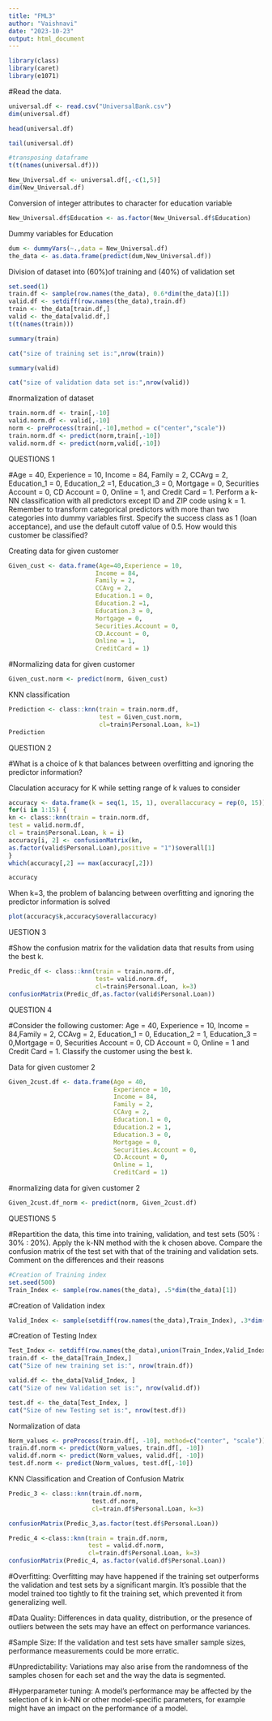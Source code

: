 ---
title: "FML3"
author: "Vaishnavi"
date: "2023-10-23"
output: html_document
---

```{r}
library(class)
library(caret)
library(e1071)
```

#Read the data.
```{r}
universal.df <- read.csv("UniversalBank.csv")
dim(universal.df)
```

```{r}
head(universal.df)
```

```{r}
tail(universal.df)
```

```{r}
#transposing dataframe
t(t(names(universal.df)))
```

```{r}
New_Universal.df <- universal.df[,-c(1,5)]
dim(New_Universal.df)
```
Conversion of integer attributes to character for education variable

```{r}
New_Universal.df$Education <- as.factor(New_Universal.df$Education)
```

Dummy variables for Education

```{r}
dum <- dummyVars(~.,data = New_Universal.df)
the_data <- as.data.frame(predict(dum,New_Universal.df))
```

Division of dataset into (60%)of training and (40%) of validation set

```{r}
set.seed(1)
train.df <- sample(row.names(the_data), 0.6*dim(the_data)[1])
valid.df <- setdiff(row.names(the_data),train.df)
train <- the_data[train.df,]
valid <- the_data[valid.df,]
t(t(names(train)))
```

```{r}
summary(train)
```

```{r}
cat("size of training set is:",nrow(train))
```

```{r}
summary(valid)
```

```{r}
cat("size of validation data set is:",nrow(valid))
```
#normalization of dataset

```{r}
train.norm.df <- train[,-10]
valid.norm.df <- valid[,-10]
norm <- preProcess(train[,-10],method = c("center","scale"))
train.norm.df <- predict(norm,train[,-10])
valid.norm.df <- predict(norm,valid[,-10])
```

QUESTIONS 1

#Age = 40, Experience = 10, Income = 84, Family = 2, CCAvg = 2, Education_1 = 0, Education_2 =1, Education_3 = 0, Mortgage = 0, Securities Account = 0, CD Account = 0, Online = 1, and Credit Card = 1. Perform a k-NN classification with all predictors except ID and ZIP code using k = 1. Remember to transform categorical predictors with more than two categories into dummy variables first. Specify the success class as 1 (loan acceptance), and use the default cutoff value of 0.5. How would this customer be classified?
 
Creating data for given customer

```{r}
Given_cust <- data.frame(Age=40,Experience = 10,
                        Income = 84, 
                        Family = 2, 
                        CCAvg = 2, 
                        Education.1 = 0, 
                        Education.2 =1, 
                        Education.3 = 0, 
                        Mortgage = 0, 
                        Securities.Account = 0, 
                        CD.Account = 0, 
                        Online = 1,
                        CreditCard = 1)
```
#Normalizing data for given customer

```{r}
Given_cust.norm <- predict(norm, Given_cust)
```
KNN classification

```{r}
Prediction <- class::knn(train = train.norm.df,
                         test = Given_cust.norm,
                         cl=train$Personal.Loan, k=1)
Prediction
```
QUESTION 2

#What is a choice of k that balances between overfitting and ignoring the predictor information?

Claculation accuracy for K while setting range of k values to consider

```{r}
accuracy <- data.frame(k = seq(1, 15, 1), overallaccuracy = rep(0, 15))
for(i in 1:15) {
kn <- class::knn(train = train.norm.df,
test = valid.norm.df,
cl = train$Personal.Loan, k = i)
accuracy[i, 2] <- confusionMatrix(kn,
as.factor(valid$Personal.Loan),positive = "1")$overall[1]
}
which(accuracy[,2] == max(accuracy[,2]))
```

```{r}
accuracy
```

When k=3, the problem of balancing between overfitting and ignoring the predictor information is solved

```{r}
plot(accuracy$k,accuracy$overallaccuracy)
```

UESTION 3

#Show the confusion matrix for the validation data that results from using the best k.

```{r}
Predic_df <- class::knn(train = train.norm.df,
                        test= valid.norm.df,
                        cl=train$Personal.Loan, k=3)
confusionMatrix(Predic_df,as.factor(valid$Personal.Loan))
```

QUESTION 4

#Consider the following customer: Age = 40, Experience = 10, Income = 84,Family = 2, CCAvg = 2, Education_1 = 0, Education_2 = 1, Education_3 = 0,Mortgage = 0, Securities Account = 0, CD Account = 0, Online = 1 and Credit Card = 1. Classify the customer using the best k.

Data for given customer 2

```{r}
Given_2cust.df <- data.frame(Age = 40, 
                             Experience = 10, 
                             Income = 84,
                             Family = 2, 
                             CCAvg = 2, 
                             Education.1 = 0, 
                             Education.2 = 1, 
                             Education.3 = 0,
                             Mortgage = 0, 
                             Securities.Account = 0, 
                             CD.Account = 0, 
                             Online = 1,
                             CreditCard = 1)
```

#normalizing data for given customer 2

```{r}
Given_2cust.df_norm <- predict(norm, Given_2cust.df)
```

QUESTIONS 5

#Repartition the data, this time into training, validation, and test sets (50% : 30% : 20%). Apply the k-NN method with the k chosen above. Compare the confusion matrix of the test set with that of the training and validation sets. Comment on the differences and their reasons

```{r}
#Creation of Training index
set.seed(500)
Train_Index <- sample(row.names(the_data), .5*dim(the_data)[1])
```

#Creation of Validation index
```{r}
Valid_Index <- sample(setdiff(row.names(the_data),Train_Index), .3*dim(the_data)[1])
```

#Creation of Testing Index

```{r}
Test_Index <- setdiff(row.names(the_data),union(Train_Index,Valid_Index))
train.df <- the_data[Train_Index,]
cat("Size of new training set is:", nrow(train.df))
```

```{r}
valid.df <- the_data[Valid_Index, ]
cat("Size of new Validation set is:", nrow(valid.df))
```

```{r}
test.df <- the_data[Test_Index, ]
cat("Size of new Testing set is:", nrow(test.df))
```
Normalization of data

```{r}
Norm_values <- preProcess(train.df[, -10], method=c("center", "scale"))
train.df.norm <- predict(Norm_values, train.df[, -10])
valid.df.norm <- predict(Norm_values, valid.df[, -10])
test.df.norm <- predict(Norm_values, test.df[,-10])
```

KNN Classification and Creation of Confusion Matrix 

```{r}
Predic_3 <- class::knn(train.df.norm,
                       test.df.norm,
                       cl=train.df$Personal.Loan, k=3)

confusionMatrix(Predic_3,as.factor(test.df$Personal.Loan))
```

```{r}
Predic_4 <-class::knn(train = train.df.norm,
                      test = valid.df.norm,
                      cl=train.df$Personal.Loan, k=3)
confusionMatrix(Predic_4, as.factor(valid.df$Personal.Loan))
```

#Overfitting:
Overfitting may have happened if the training set outperforms the validation and test sets by a significant margin. It's possible that the model trained too tightly to fit the training set, which prevented it from generalizing well.

#Data Quality: 
Differences in data quality, distribution, or the presence of outliers between the sets may have an effect on performance variances.

#Sample Size: 
If the validation and test sets have smaller sample sizes, performance measurements could be more erratic.

#Unpredictability: 
Variations may also arise from the randomness of the samples chosen for each set and the way the data is segmented.

#Hyperparameter tuning:
A model's performance may be affected by the selection of k in k-NN or other model-specific parameters, for example might have an impact on the performance of a model.

































































